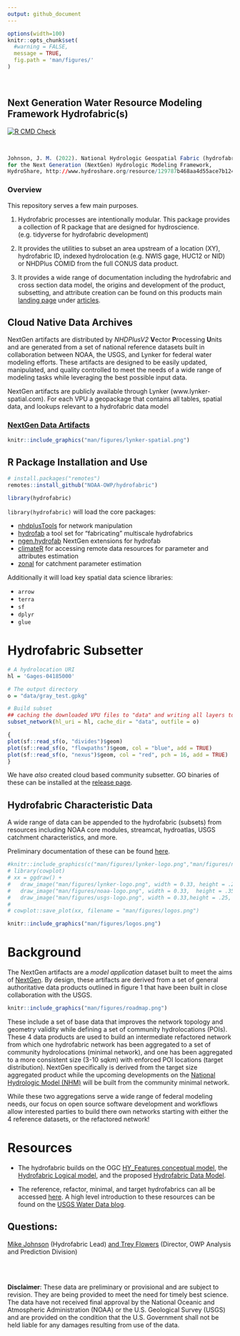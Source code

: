 ```yaml
---
output: github_document
---
```


<!-- README.md is generated from README.Rmd. Please edit that file -->

```r
options(width=100)
knitr::opts_chunk$set(
  #warning = FALSE,
  message = TRUE,
  fig.path = 'man/figures/'
)

```

<br>

## Next Generation Water Resource Modeling Framework Hydrofabric(s)

<!-- badges: start -->
[![R CMD Check](https://github.com/NOAA-OWP/hydrofabric/actions/workflows/R-CMD-check.yaml/badge.svg)](https://github.com/NOAA-OWP/hydrofabric/actions/workflows/R-CMD-check.yaml)
<!-- badges: end -->

<br>

```r
Johnson, J. M. (2022). National Hydrologic Geospatial Fabric (hydrofabric)
for the Next Generation (NextGen) Hydrologic Modeling Framework,
HydroShare, http://www.hydroshare.org/resource/129787b468aa4d55ace7b124ed27dbde
```

### Overview

This repository serves a few main purposes.

1. Hydrofabric processes are intentionally modular. This package provides a collection of R package that are designed for hydroscience. (e.g. tidyverse for hydrofabric development)

2. It provides the utilities to subset an area upstream of a location (XY), hydrofabric ID, indexed hydrolocation (e.g. NWIS gage, HUC12 or NID) or NHDPlus COMID from the full CONUS data product.

3. It provides a wide range of documentation including the hydrofabric and cross section data model, the origins and development of the product, subsetting, and attribute creation can be found on this products main [landing page](https://noaa-owp.github.io/hydrofabric/) under [articles](https://noaa-owp.github.io/hydrofabric/articles/index.html).


## Cloud Native Data Archives

NextGen artifacts are distributed by _NHDPlusV2_ **V**ector **P**rocessing **U**nits and are generated from a set of national reference datasets built in collaboration between NOAA, the USGS, and Lynker for federal water modeling efforts. These artifacts are designed to be easily updated, manipulated, and quality controlled to meet the needs of a wide range of modeling tasks while leveraging the best possible input data.


NextGen artifacts are publicly available through Lynker (www.lynker-spatial.com). For each VPU a geopackage that contains all tables, spatial data, and lookups relevant to a hydrofabric data model 

### [NextGen Data Artifacts](https://lynker-spatial.com)


```r
knitr::include_graphics("man/figures/lynker-spatial.png")
```

## R Package Installation and Use

```r
# install.packages("remotes")
remotes::install_github("NOAA-OWP/hydrofabric")
```

```r
library(hydrofabric)
```

`library(hydrofabric)` will load the core packages: 

* [nhdplusTools](https://github.com/doi-usgs/nhdplusTools/) for network manipulation
* [hydrofab](https://github.com/NOAA-OWP/hydrofab) a tool set for "fabricating" multiscale hydrofabrics
* [ngen.hydrofab](https://github.com/NOAA-OWP/ngen.hydrofab) NextGen extensions for hydrofab
* [climateR](https://github.com/mikejohnson51/climateR) for accessing remote data resources for parameter and attributes estimation
* [zonal](https://github.com/mikejohnson51/zonal) for catchment parameter estimation

Additionally it will load key spatial data science libraries: 

* `arrow`
* `terra`
* `sf`
* `dplyr`
* `glue`

# Hydrofabric Subsetter

```r
# A hydrolocation URI
hl = 'Gages-04185000'

# The output directory
o = "data/gray_test.gpkg"

# Build subset
## caching the downloaded VPU files to "data" and writing all layers to "o"
subset_network(hl_uri = hl, cache_dir = "data", outfile = o)

{
plot(sf::read_sf(o, "divides")$geom)
plot(sf::read_sf(o, "flowpaths")$geom, col = "blue", add = TRUE)
plot(sf::read_sf(o, "nexus")$geom, col = "red", pch = 16, add = TRUE)
}

```

We have _also_ created cloud based community subsetter. GO binaries of these can be installed at the [release page](https://github.com/LynkerIntel/hfsubset/releases).


## Hydrofabric Characteristic Data

A wide range of data can be appended to the hydrofabric (subsets) from resources including NOAA core modules, streamcat, hydroatlas, USGS catchment characteristics, and more. 

Preliminary documentation of these can be found [here](https://github.com/NOAA-OWP/hydrofabric/wiki/Data-Access-Patterns).


```r
#knitr::include_graphics(c("man/figures/lynker-logo.png","man/figures/noaa-logo.png", 'man/figures/usgs-logo.png'))
# library(cowplot)
# xx = ggdraw() + 
#   draw_image("man/figures/lynker-logo.png", width = 0.33, height = .25, y = .05) + 
#   draw_image("man/figures/noaa-logo.png", width = 0.33,  height = .35, x = 0.33) + 
#   draw_image("man/figures/usgs-logo.png", width = 0.33,height = .25, x = 0.66, y = .05)
# 
# cowplot::save_plot(xx, filename = "man/figures/logos.png")
``` 

```r
knitr::include_graphics("man/figures/logos.png")
```

# Background

The NextGen artifacts are a _model application_ dataset built to meet the aims of [NextGen](https://github.com/NOAA-OWP/ngen). By design, these artifacts are derived from a set of general authoritative data products outlined in figure 1 that have been built in close collaboration with the USGS. 

```r
knitr::include_graphics("man/figures/roadmap.png")
```

These include a set of base data that improves the network topology and geometry validity while defining a set of community hydrolocations (POIs). These 4 data products are used to build an intermediate refactored network from which one hydrofabric network has been aggregated to a set of community hydrolocations (minimal network), and one has been aggregated to a more consistent size (3-10 sqkm) with enforced POI locations (target distribution). NextGen specifically is derived from the target size aggregated product while the upcoming developments on the [National Hydrologic Model (NHM)](https://www.usgs.gov/mission-areas/water-resources/science/national-hydrologic-model-infrastructure) will be built from the community minimal network. 

While these two aggregations serve a wide range of federal modeling needs, our focus on open source software development and workflows allow interested parties to build there own networks starting with either the 4 reference datasets, or the refactored network!

# Resources

- The hydrofabric builds on the OGC [HY_Features conceptual model](https://docs.opengeospatial.org/is/14-111r6/14-111r6.html), the [Hydrofabric Logical model](https://docs.ogc.org/per/22-040.html), and the proposed [Hydrofabric Data Model](https://noaa-owp.github.io/hydrofabric/articles/hf_dm.html).

- The reference, refactor, minimal, and target hydrofabrics can all be accessed [here](https://www.sciencebase.gov/catalog/item/60be0e53d34e86b93891012b). A high level introduction to these resources can be found on the [USGS Water Data blog](https://waterdata.usgs.gov/blog/hydrofabric/).

## Questions:

<a href = "mailto:jjohnson@lynker.com?subject=NextGen Hydrofabric Questions">
Mike Johnson</a> (Hydrofabric Lead) <a href = "mailto:trey.flowers@noaa.gov?subject=NextGen Hydrofabric Questions"> and 
Trey Flowers</a> (Director, OWP Analysis and Prediction Division)

<br>
<br>

**Disclaimer**: These data are preliminary or provisional and are subject to revision. They are being provided to meet the need for timely best science. The data have not received final approval by the National Oceanic and Atmospheric Administration (NOAA) or the U.S. Geological Survey (USGS) and are provided on the condition that the U.S. Government shall not be held liable for any damages resulting from use of the data.


